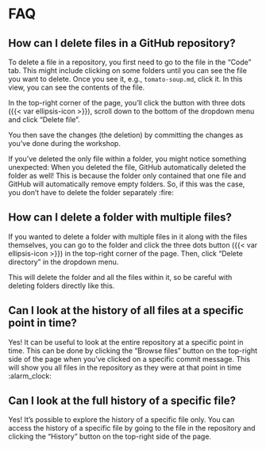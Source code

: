 # FAQ

## How can I delete files in a GitHub repository?

To delete a file in a repository, you first need to go to the file in
the "Code" tab. This might include clicking on some folders until you
can see the file you want to delete. Once you see it, e.g.,
`tomato-soup.md`, click it. In this view, you can see the contents of the
file.

In the top-right corner of the page, you'll click the button with three
dots ({{< var ellipsis-icon >}}), scroll down to the bottom of the
dropdown menu and click "Delete file".

You then save the changes (the deletion) by committing the changes as
you've done during the workshop.

If you've deleted the only file within a folder, you might notice
something unexpected: When you deleted the file, GitHub automatically
deleted the folder as well! This is because the folder only contained
that one file and GitHub will automatically remove empty folders. So, if
this was the case, you don't have to delete the folder separately :fire:

## How can I delete a folder with multiple files?

If you wanted to delete a folder with multiple files in it along with
the files themselves, you can go to the folder and click the three dots
button ({{< var ellipsis-icon >}}) in the top-right corner of the page.
Then, click "Delete directory" in the dropdown menu.

This will delete the folder and all the files within it, so be careful
with deleting folders directly like this.

## Can I look at the history of all files at a specific point in time?

Yes! It can be useful to look at the entire repository at a specific
point in time. This can be done by clicking the "Browse files" button on
the top-right side of the page when you've clicked on a specific commit
message. This will show you all files in the repository as they were at
that point in time :alarm_clock:

## Can I look at the full history of a specific file?

Yes! It's possible to explore the history of a specific file only. You
can access the history of a specific file by going to the file in the
repository and clicking the "History" button on the top-right side of
the page.
